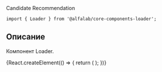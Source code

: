 

<Meta title='Компоненты|Loader' component={Loader} />

<Title>
    Loader ({name}@{version})
</Title>

<Status>
  Candidate Recommendation
</Status>

```tsx
import { Loader } from '@alfalab/core-components-loader';
```

## Описание

Компонент Loader.

<Story name='Песочница'>
    {React.createElement(() => {
        return (
            <Loader />
        );
    })}
</Story>

<Props of={Loader} />
